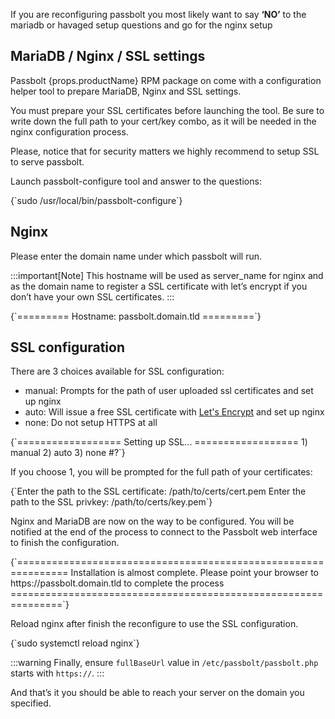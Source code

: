 
<HTTPSWarning />

If you are reconfiguring passbolt you most likely want to say **‘NO’** to the mariadb or havaged setup questions and go for the nginx setup
## MariaDB / Nginx / SSL settings

Passbolt {props.productName} RPM package on come with a configuration helper tool to prepare MariaDB, Nginx and SSL settings.

You must prepare your SSL certificates before launching the tool. Be sure to write down the full path to your cert/key combo, as it will be needed in the nginx configuration process.

Please, notice that for security matters we highly recommend to setup SSL to serve passbolt.

Launch passbolt-configure tool and answer to the questions:

<CodeBlock>
    {`sudo /usr/local/bin/passbolt-configure`}
</CodeBlock>

## Nginx

Please enter the domain name under which passbolt will run.

:::important[Note]
This hostname will be used as server_name for nginx and as the domain name to register a SSL certificate with let’s encrypt if you don’t have your own SSL certificates.
:::


<CodeBlock>
    {`=========
Hostname: passbolt.domain.tld
=========`}
</CodeBlock>

## SSL configuration

There are 3 choices available for SSL configuration:

  -  manual: Prompts for the path of user uploaded ssl certificates and set up nginx
  -  auto: Will issue a free SSL certificate with [Let's Encrypt](https://www.letsencrypt.org) and set up nginx
  -  none: Do not setup HTTPS at all

<CodeBlock>
    {`==================
Setting up SSL...
==================
1) manual
2) auto
3) none
#?`}
</CodeBlock>

If you choose 1, you will be prompted for the full path of your certificates:

<CodeBlock>
    {`Enter the path to the SSL certificate: /path/to/certs/cert.pem
Enter the path to the SSL privkey: /path/to/certs/key.pem`}
</CodeBlock>

Nginx and MariaDB are now on the way to be configured. You will be notified at the end of the process to connect to the Passbolt web interface to finish the configuration.

<CodeBlock>
    {`===============================================================
Installation is almost complete. Please point your browser to
  https://passbolt.domain.tld to complete the process
===============================================================`}
</CodeBlock>

Reload nginx after finish the reconfigure to use the SSL configuration.

<CodeBlock>
    {`sudo systemctl reload nginx`}
</CodeBlock>

:::warning
Finally, ensure `fullBaseUrl` value in `/etc/passbolt/passbolt.php` starts with `https://`.
:::

And that’s it you should be able to reach your server on the domain you specified.